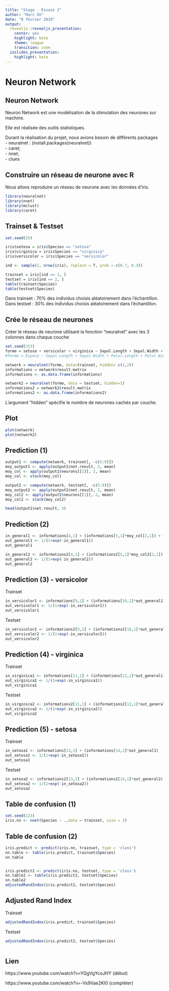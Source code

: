 ```yaml
---
title: "Stage - Essaie 2"
author: "Marc XU"
date: "8 février 2019"
output:
  revealjs::revealjs_presentation:
    center: yes
    highlight: kate
    theme: league
    transition: zoom
  ioslides_presentation:
    highlight: kate
---
```

# Neuron Network {data-background="neurone.jpg"}

## Neuron Network 
Neuron Network est une modélisation de la stimulation des neurones sur machine.

Elle est réalisée des outils statistiques.

Durant la réalisation du projet, nous avions besoin de différents packages  
  - neuralnet :  (install.packages(neuralnet))  
  - caret;  
  - nnet;  
  - clues

## Construire un réseau de neurone avec R

Nous allons reproduire un réseau de neurone avec les données d'iris. 

```r
library(neuralnet)
library(nnet)
library(mclust)
library(caret)
```

## Trainset & Testset

```r
set.seed(25)

iris$setosa = iris$Species == "setosa"
iris$virginica = iris$Species == "virginica"
iris$versicolor = iris$Species == "versicolor"

ind <- sample(2, nrow(iris), replace = T, prob = c(0.7, 0.3))

trainset = iris[ind == 1, ]
testset = iris[ind == 2, ]
table(trainset$Species)
table(testset$Species)
```

Dans trainset : 70% des individus choisis aléatoirement dans l'échantillon.  
Dans testset : 30% des individus choisis aléatoirement dans l'échantillon. 

## Crée le réseau de neurones

Créer le réseau de neurone utilisant la fonction "neuralnet" avec les 3 colonnes dans chaque couche
```r
set.seed(333)
forme = setosa + versicolor + virginica ~ Sepal.Length + Sepal.Width + Petal.Length + Petal.Width
#forme = Espece ~ Sepal.Length + Sepal.Width + Petal.Length + Petal.Width

network = neuralnet(forme, data=trainset, hidden= c(1,2))
informations = network$result.matrix
informations <- as.data.frame(informations)

network2 = neuralnet(forme, data = testset, hidden=1)
informations2 = network2$result.matrix
informations2 <- as.data.frame(informations2)
```

L'argument "hidden" spécifie le nombre de neurones cachés par couche.

## Plot
```r
plot(network)
plot(network2)
```

## Prediction (1)

```r
output1 <- compute(network, trainset[, -c(5:9)])
moy_output1 <- apply(output1$net.result, 2, mean)
moy_col <- apply(output1$neurons[[1]], 2, mean)
moy_col <- stack(moy_col)

output2 <- compute(network, testset[, -c(5:9)])
moy_output2 <- apply(output2$net.result, 2, mean)
moy_col2 <- apply(output2$neurons[[1]], 2, mean)
moy_col2 <- stack(moy_col2)

head(output1$net.result, 3)
```

## Prediction (2)
```r
in_general1 <- informations[4,1] + (informations[5,1]*moy_col[2,1]) + (informations[6,1]*moy_col[3,1]) + (informations[7,1]*moy_col[4,1]) + (informations[8,1]*moy_col[5,1])
out_general1 <- 1/(1+exp(-in_general1))
out_general1

in_general2 <- informations2[4,1] + (informations2[5,1]*moy_col2[2,1]) + (informations2[6,1]*moy_col2[3,1]) + (informations2[7,1]*moy_col2[4,1]) + (informations2[8,1]*moy_col2[5,1])
out_general2 <- 1/(1+exp(-in_general2))
out_general2
```


## Prediction (3) - versicolor
Trainset
```r
in_versicolor1 <- informations[9,1] + (informations[10,1]*out_general1)
out_versicolor1 <- 1/(1+exp(-in_versicolor1))
out_versicolor1
```
Testset
```r
in_versicolor2 <- informations2[9,1] + (informations2[10,1]*out_general2)
out_versicolor2 <- 1/(1+exp(-in_versicolor2))
out_versicolor2
```


## Prediction (4) - virginica
Trainset
```r
in_virginica1 <- informations[11,1] + (informations[12,1]*out_general1) 
out_virginica1 <- 1/(1+exp(-in_virginica1))
out_virginica1
```
Testset
```r
in_virginica2 <- informations2[11,1] + (informations2[12,1]*out_general2) 
out_virginica2 <- 1/(1+exp(-in_virginica2))
out_virginica2
```


## Prediction (5) - setosa
Trainset
```r
in_setosa1 <- informations[13,1] + (informations[14,1]*out_general1)
out_setosa1 <- 1/(1+exp(-in_setosa1))
out_setosa1
```
Testset
```r
in_setosa2 <- informations2[13,1] + (informations2[14,1]*out_general2)
out_setosa2 <- 1/(1+exp(-in_setosa2))
out_setosa2
```


## Table de confusion (1)

```r
set.seed(123)
iris.nn <- nnet(Species ~ .,data = trainset, size = 3)
```

## Table de confusion (2)
```r
iris.predict <- predict(iris.nn, trainset, type = 'class')
nn.table <- table(iris.predict, trainset$Species)
nn.table


iris.predict2 <- predict(iris.nn, testset, type = 'class')
nn.table2 <- table(iris.predict2, testset$Species)
nn.table2
adjustedRandIndex(iris.predict2, testset$Species)

```

## Adjusted Rand Index

Trainset
```r
adjustedRandIndex(iris.predict, trainset$Species)
```
Testset
```r
adjustedRandIndex(iris.predict2, testset$Species)
```




```r

```

## Lien

https://www.youtube.com/watch?v=YQgVgYcoJHY (début)

https://www.youtube.com/watch?v=-Vs9Vae2KI0 (compléter)
